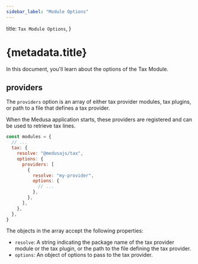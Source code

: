 ```yaml
---
sidebar_label: "Module Options"
---
```



  title: `Tax Module Options`,
}

# {metadata.title}

In this document, you'll learn about the options of the Tax Module.

## providers

The `providers` option is an array of either tax provider modules, tax plugins, or path to a file that defines a tax provider.

When the Medusa application starts, these providers are registered and can be used to retrieve tax lines.

```js title="medusa-config.js"
const modules = {
  // ...
  tax: {
    resolve: "@medusajs/tax",
    options: {
      providers: [
        {
          resolve: "my-provider",
          options: {
            // ...
          },
        },
      ],
    },
  },
}
```

The objects in the array accept the following properties:

- `resolve`: A string indicating the package name of the tax provider module or the tax plugin, or the path to the file defining the tax provider.
- `options`: An object of options to pass to the tax provider.
